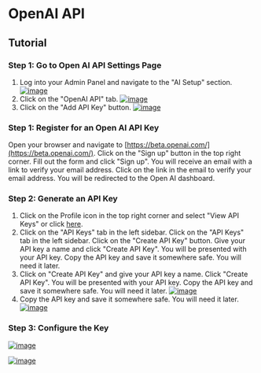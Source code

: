 # OpenAI API

## Tutorial
### Step 1: Go to Open AI API Settings Page
1. Log into your Admin Panel and navigate to the "AI Setup" section.
[![image](/images/admin/ai/openai/1.png)](/images/admin/ai/openai/1.png)
2. Click on the "OpenAI API" tab.
[![image](/images/admin/ai/openai/2.png)](/images/admin/ai/openai/2.png)
3. Click on the "Add API Key" button.
[![image](/images/admin/ai/openai/6.png)](/images/admin/ai/openai/6.png)

### Step 1: Register for an Open AI API Key
Open your browser and navigate to [https://beta.openai.com/](https://beta.openai.com/). Click on the "Sign up" button in the top right corner. Fill out the form and click "Sign up". You will receive an email with a link to verify your email address. Click on the link in the email to verify your email address. You will be redirected to the Open AI dashboard.

### Step 2: Generate an API Key
1. Click on the Profile icon in the top right corner and select "View API Keys" or click [here](https://platform.openai.com/account/api-keys).
2. Click on the "API Keys" tab in the left sidebar.
Click on the "API Keys" tab in the left sidebar. Click on the "Create API Key" button. Give your API key a name and click "Create API Key". You will be presented with your API key. Copy the API key and save it somewhere safe. You will need it later.
3. Click on "Create API Key" and give your API key a name. Click "Create API Key". You will be presented with your API key. Copy the API key and save it somewhere safe. You will need it later.
[![image](/images/admin/ai/openai/3.png)](/images/admin/ai/openai/3.png)
4. Copy the API key and save it somewhere safe. You will need it later.
[![image](/images/admin/ai/openai/4.png)](/images/admin/ai/openai/4.png)

### Step 3: Configure the Key
[![image](/images/admin/ai/openai/5.png)](/images/admin/ai/openai/5.png)

[![image](/images/admin/ai/openai/7.png)](/images/admin/ai/openai/7.png)